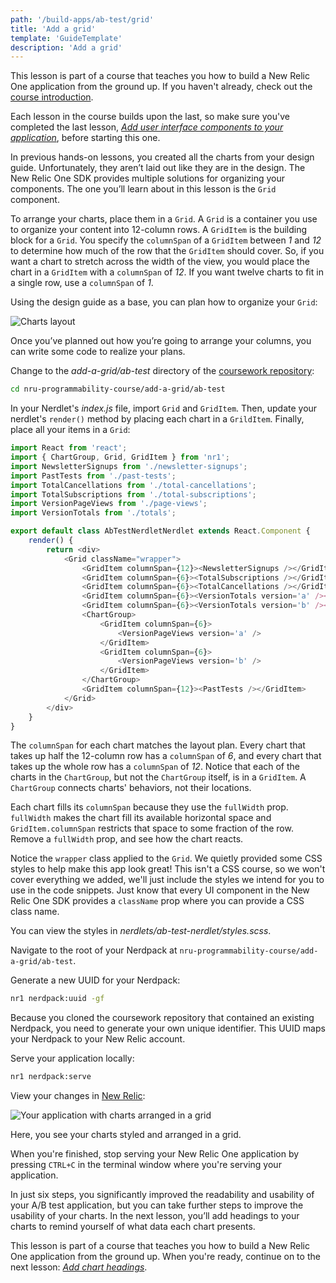 ```yaml
---
path: '/build-apps/ab-test/grid'
title: 'Add a grid'
template: 'GuideTemplate'
description: 'Add a grid'
---
```


<HideWhenEmbedded>

<Callout variant="tip" title="Course">

This lesson is part of a course that teaches you how to build a New Relic One application from the ground up. If you haven't already, check out the [course introduction](/ab-test).

Each lesson in the course builds upon the last, so make sure you've completed the last lesson, [_Add user interface components to your application_](/build-apps/ab-test/add-ui), before starting this one.

</Callout>

</HideWhenEmbedded>

In previous hands-on lessons, you created all the charts from your design guide. Unfortunately, they aren’t laid out like they are in the design. The New Relic One SDK provides multiple solutions for organizing your components. The one you’ll learn about in this lesson is the `Grid` component.

To arrange your charts, place them in a `Grid`. A `Grid` is a container you use to organize your content into 12-column rows.  A `GridItem` is the building block for a `Grid`. You specify the `columnSpan` of a `GridItem` between _1_ and _12_ to determine how much of the row that the `GridItem` should cover. So, if you want a chart to stretch across the width of the view, you would place the chart in a `GridItem` with a `columnSpan` of _12_. If you want twelve charts to fit in a single row, use a `columnSpan` of _1_.

Using the design guide as a base, you can plan how to organize your `Grid`:

![Charts layout](../../../images/ab-test/charts-layout.png)

Once you’ve planned out how you’re going to arrange your columns, you can write some code to realize your plans.

<Steps>

<Step>

Change to the _add-a-grid/ab-test_ directory of the [coursework repository](https://github.com/newrelic-experimental/nru-programmability-course):

```sh
cd nru-programmability-course/add-a-grid/ab-test
```

</Step>

<Step>

In your Nerdlet's _index.js_ file, import `Grid` and `GridItem`. Then, update your nerdlet's `render()` method by placing each chart in a `GrildItem`. Finally, place all your items in a `Grid`:

```js fileName=nerdlets/ab-test-nerdlet/index.js lineHighlight=2,13-28
import React from 'react';
import { ChartGroup, Grid, GridItem } from 'nr1';
import NewsletterSignups from './newsletter-signups';
import PastTests from './past-tests';
import TotalCancellations from './total-cancellations';
import TotalSubscriptions from './total-subscriptions';
import VersionPageViews from './page-views';
import VersionTotals from './totals';

export default class AbTestNerdletNerdlet extends React.Component {
    render() {
        return <div>
            <Grid className="wrapper">
                <GridItem columnSpan={12}><NewsletterSignups /></GridItem>
                <GridItem columnSpan={6}><TotalSubscriptions /></GridItem>
                <GridItem columnSpan={6}><TotalCancellations /></GridItem>
                <GridItem columnSpan={6}><VersionTotals version='a' /></GridItem>
                <GridItem columnSpan={6}><VersionTotals version='b' /></GridItem>
                <ChartGroup>
                    <GridItem columnSpan={6}>
                        <VersionPageViews version='a' />
                    </GridItem>
                    <GridItem columnSpan={6}>
                        <VersionPageViews version='b' />
                    </GridItem>
                </ChartGroup>
                <GridItem columnSpan={12}><PastTests /></GridItem>
            </Grid>
        </div>
    }
}
```

The `columnSpan` for each chart matches the layout plan. Every chart that takes up half the 12-column row has a `columnSpan` of _6_, and every chart that takes up the whole row has a `columnSpan` of _12_. Notice that each of the charts in the `ChartGroup`, but not the `ChartGroup` itself, is in a `GridItem`. A `ChartGroup` connects charts' behaviors, not their locations.

Each chart fills its `columnSpan` because they use the `fullWidth` prop. `fullWidth` makes the chart fill its available horizontal space and `GridItem.columnSpan` restricts that space to some fraction of the row. Remove a `fullWidth` prop, and see how the chart reacts.

<Callout variant="tip" title="Technical detail">

Notice the `wrapper` class applied to the `Grid`. We quietly provided some CSS styles to help make this app look great! This isn't a CSS course, so we won't cover everything we added, we'll just include the styles we intend for you to use in the code snippets. Just know that every UI component in the New Relic One SDK provides a `className` prop where you can provide a CSS class name.

You can view the styles in _nerdlets/ab-test-nerdlet/styles.scss_.

</Callout>

</Step>

<Step>

Navigate to the root of your Nerdpack at `nru-programmability-course/add-a-grid/ab-test`.

</Step>

<Step>

Generate a new UUID for your Nerdpack:

```sh
nr1 nerdpack:uuid -gf
```

Because you cloned the coursework repository that contained an existing Nerdpack, you need to generate your own unique identifier. This UUID maps your Nerdpack to your New Relic account.

</Step>

<Step>

Serve your application locally:

```sh
nr1 nerdpack:serve
```

</Step>

<Step>

View your changes in [New Relic](https://one.newrelic.com?nerdpacks=local):

![Your application with charts arranged in a grid](../../../images/ab-test/grid-screenshot.png)

Here, you see your charts styled and arranged in a grid.

When you're finished, stop serving your New Relic One application by pressing `CTRL+C` in the terminal window where you're serving your application.

</Step>

</Steps>

In just six steps, you significantly improved the readability and usability of your A/B test application, but you can take further steps to improve the usability of your charts. In the next lesson, you’ll add headings to your charts to remind yourself of what data each chart presents.

<HideWhenEmbedded>

<Callout variant="tip" title="Course">

This lesson is part of a course that teaches you how to build a New Relic One application from the ground up. When you're ready, continue on to the next lesson: [_Add chart headings_](/build-apps/ab-test/chart-headings).

</Callout>

</HideWhenEmbedded>